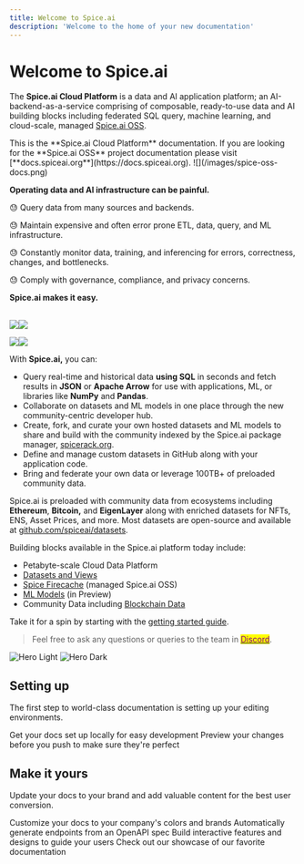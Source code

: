 ```yaml
---
title: Welcome to Spice.ai
description: 'Welcome to the home of your new documentation'
---
```



# Welcome to Spice.ai

The **Spice.ai Cloud Platform** is a data and AI application platform; an AI-backend-as-a-service comprising of composable, ready-to-use data and AI building blocks including federated SQL query, machine learning, and cloud-scale, managed [Spice.ai OSS](https://github.com/spiceai/spiceai).


<Info>
This is the **Spice.ai Cloud Platform** documentation. If you are looking for the **Spice.ai OSS** project documentation please visit [**docs.spiceai.org**](https://docs.spiceai.org).
![](/images/spice-oss-docs.png)
</Info>


**Operating data and AI infrastructure can be painful.**

😓 Query data from many sources and backends.

😓 Maintain expensive and often error prone ETL, data, query, and ML infrastructure.

😓 Constantly monitor data, training, and inferencing for errors, correctness, changes, and bottlenecks.

😓 Comply with governance, compliance, and privacy concerns.

**Spice.ai makes it easy.**

\
![](<.gitbook/assets/screenshot 2 - hub.png>)![](<.gitbook/assets/screenshot 4 - github.png>)

![](<.gitbook/assets/screenshot 4 - ai predictions.png>)![](<.gitbook/assets/screenshot 3 - query.png>)

With **Spice.ai,** you can:

* Query real-time and historical data **using SQL** in seconds and fetch results in **JSON** or **Apache Arrow** for use with applications, ML, or libraries like **NumPy** and **Pandas**.
* Collaborate on datasets and ML models in one place through the new community-centric developer hub.
* Create, fork, and curate your own hosted datasets and ML models to share and build with the community indexed by the Spice.ai package manager, [spicerack.org](https://spicerack.org).
* Define and manage custom datasets in GitHub along with your application code.
* Bring and federate your own data or leverage 100TB+ of preloaded community data.

Spice.ai is preloaded with community data from ecosystems including **Ethereum**, **Bitcoin,** and **EigenLayer** along with enriched datasets for NFTs, ENS, Asset Prices, and more. Most datasets are open-source and available at [github.com/spiceai/datasets](https://github.com/spiceai/datasets).

Building blocks available in the Spice.ai platform today include:

* Petabyte-scale Cloud Data Platform
* [Datasets and Views](building-blocks/datasets-and-views.md)
* [Spice Firecache](building-blocks/spice-firecache/) (managed Spice.ai OSS)
* [ML Models](building-blocks/spice-models.md) (in Preview)
* Community Data including [Blockchain Data](building-blocks/datasets.md)

Take it for a spin by starting with the [getting started guide](getting-started/get-started/).

> Feel free to ask any questions or queries to the team in [<mark style="color:purple;">Discord</mark>](https://discord.gg/kZnTfneP5u).

<img
  className="block dark:hidden"
  src="/images/hero-light.svg"
  alt="Hero Light"
/>
<img
  className="hidden dark:block"
  src="/images/hero-dark.svg"
  alt="Hero Dark"
/>

## Setting up

The first step to world-class documentation is setting up your editing environments.

<CardGroup cols={2}>
  <Card
    title="Edit Your Docs"
    icon="pen-to-square"
    href="https://mintlify.com/docs/quickstart"
  >
    Get your docs set up locally for easy development
  </Card>
  <Card
    title="Preview Changes"
    icon="image"
    href="https://mintlify.com/docs/development"
  >
    Preview your changes before you push to make sure they're perfect
  </Card>
</CardGroup>

## Make it yours

Update your docs to your brand and add valuable content for the best user conversion.

<CardGroup cols={2}>
  <Card
    title="Customize Style"
    icon="palette"
    href="https://mintlify.com/docs/settings/global"
  >
    Customize your docs to your company's colors and brands
  </Card>
  <Card
    title="Reference APIs"
    icon="code"
    href="https://mintlify.com/docs/api-playground/openapi"
  >
    Automatically generate endpoints from an OpenAPI spec
  </Card>
  <Card
    title="Add Components"
    icon="screwdriver-wrench"
    href="https://mintlify.com/docs/components/accordion"
  >
    Build interactive features and designs to guide your users
  </Card>
  <Card
    title="Get Inspiration"
    icon="stars"
    href="https://mintlify.com/customers"
  >
    Check out our showcase of our favorite documentation
  </Card>
</CardGroup>

